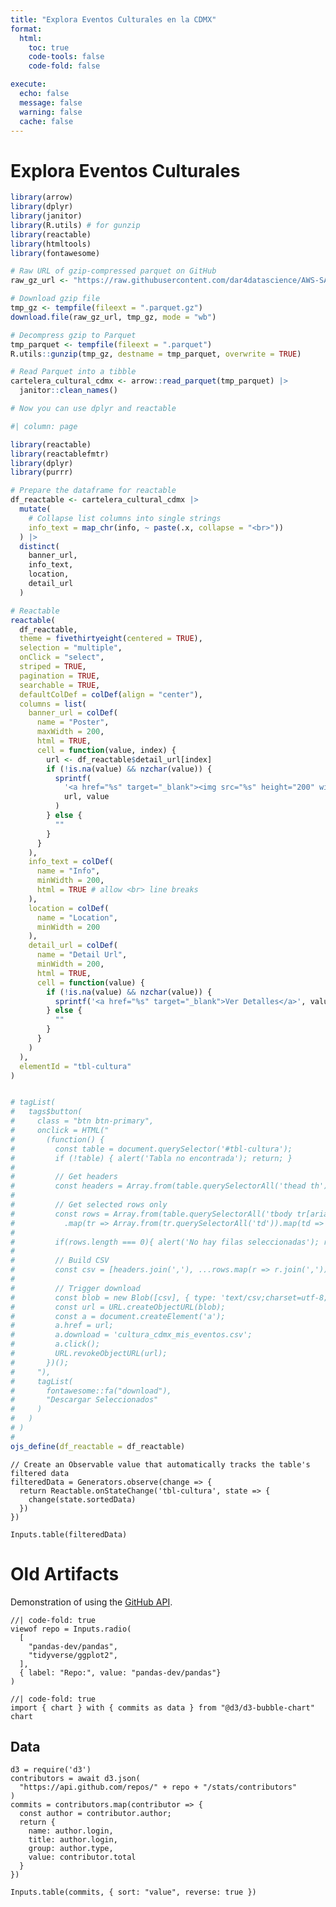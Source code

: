 ```yaml
---
title: "Explora Eventos Culturales en la CDMX"
format: 
  html:
    toc: true
    code-tools: false
    code-fold: false

execute:
  echo: false
  message: false
  warning: false
  cache: false
---
```


# Explora Eventos Culturales

```r
library(arrow)
library(dplyr)
library(janitor)
library(R.utils) # for gunzip
library(reactable)
library(htmltools)
library(fontawesome)

# Raw URL of gzip-compressed parquet on GitHub
raw_gz_url <- "https://raw.githubusercontent.com/dar4datascience/AWS-SAM-Cultura-CDMX/main/data/scraped_data_cultura_cartelera_cdmx.parquet"

# Download gzip file
tmp_gz <- tempfile(fileext = ".parquet.gz")
download.file(raw_gz_url, tmp_gz, mode = "wb")

# Decompress gzip to Parquet
tmp_parquet <- tempfile(fileext = ".parquet")
R.utils::gunzip(tmp_gz, destname = tmp_parquet, overwrite = TRUE)

# Read Parquet into a tibble
cartelera_cultural_cdmx <- arrow::read_parquet(tmp_parquet) |>
  janitor::clean_names()

# Now you can use dplyr and reactable
```

```r
#| column: page

library(reactable)
library(reactablefmtr)
library(dplyr)
library(purrr)

# Prepare the dataframe for reactable
df_reactable <- cartelera_cultural_cdmx |>
  mutate(
    # Collapse list columns into single strings
    info_text = map_chr(info, ~ paste(.x, collapse = "<br>"))
  ) |>
  distinct(
    banner_url,
    info_text,
    location,
    detail_url
  )

# Reactable
reactable(
  df_reactable,
  theme = fivethirtyeight(centered = TRUE),
  selection = "multiple",
  onClick = "select",
  striped = TRUE,
  pagination = TRUE,
  searchable = TRUE,
  defaultColDef = colDef(align = "center"),
  columns = list(
    banner_url = colDef(
      name = "Poster",
      maxWidth = 200,
      html = TRUE,
      cell = function(value, index) {
        url <- df_reactable$detail_url[index]
        if (!is.na(value) && nzchar(value)) {
          sprintf(
            '<a href="%s" target="_blank"><img src="%s" height="200" width="235"></a>',
            url, value
          )
        } else {
          ""
        }
      }
    ),
    info_text = colDef(
      name = "Info",
      minWidth = 200,
      html = TRUE # allow <br> line breaks
    ),
    location = colDef(
      name = "Location",
      minWidth = 200
    ),
    detail_url = colDef(
      name = "Detail Url",
      minWidth = 200,
      html = TRUE,
      cell = function(value) {
        if (!is.na(value) && nzchar(value)) {
          sprintf('<a href="%s" target="_blank">Ver Detalles</a>', value)
        } else {
          ""
        }
      }
    )
  ),
  elementId = "tbl-cultura"
)


# tagList(
#   tags$button(
#     class = "btn btn-primary",
#     onclick = HTML("
#       (function() {
#         const table = document.querySelector('#tbl-cultura');
#         if (!table) { alert('Tabla no encontrada'); return; }
#
#         // Get headers
#         const headers = Array.from(table.querySelectorAll('thead th')).map(th => th.innerText.trim());
#
#         // Get selected rows only
#         const rows = Array.from(table.querySelectorAll('tbody tr[aria-selected=\"true\"]'))
#           .map(tr => Array.from(tr.querySelectorAll('td')).map(td => td.innerText.trim()));
#
#         if(rows.length === 0){ alert('No hay filas seleccionadas'); return; }
#
#         // Build CSV
#         const csv = [headers.join(','), ...rows.map(r => r.join(','))].join('\\n');
#
#         // Trigger download
#         const blob = new Blob([csv], { type: 'text/csv;charset=utf-8;' });
#         const url = URL.createObjectURL(blob);
#         const a = document.createElement('a');
#         a.href = url;
#         a.download = 'cultura_cdmx_mis_eventos.csv';
#         a.click();
#         URL.revokeObjectURL(url);
#       })();
#     "),
#     tagList(
#       fontawesome::fa("download"),
#       "Descargar Seleccionados"
#     )
#   )
# )
#
ojs_define(df_reactable = df_reactable)
```

```ojs
// Create an Observable value that automatically tracks the table's filtered data
filteredData = Generators.observe(change => {
  return Reactable.onStateChange('tbl-cultura', state => {
    change(state.sortedData)
  })
})

```

```ojs
Inputs.table(filteredData)
```


# Old Artifacts

Demonstration of using the [GitHub API](https://developer.github.com/v3). 

```ojs
//| code-fold: true
viewof repo = Inputs.radio(
  [
    "pandas-dev/pandas",
    "tidyverse/ggplot2",
  ], 
  { label: "Repo:", value: "pandas-dev/pandas"}
)
```

```ojs
//| code-fold: true
import { chart } with { commits as data } from "@d3/d3-bubble-chart"
chart
```


## Data

```ojs
d3 = require('d3')
contributors = await d3.json(
  "https://api.github.com/repos/" + repo + "/stats/contributors"
)
commits = contributors.map(contributor => {
  const author = contributor.author;
  return {
    name: author.login,
    title: author.login,
    group: author.type,
    value: contributor.total
  }
})
```

```ojs
Inputs.table(commits, { sort: "value", reverse: true })
```
